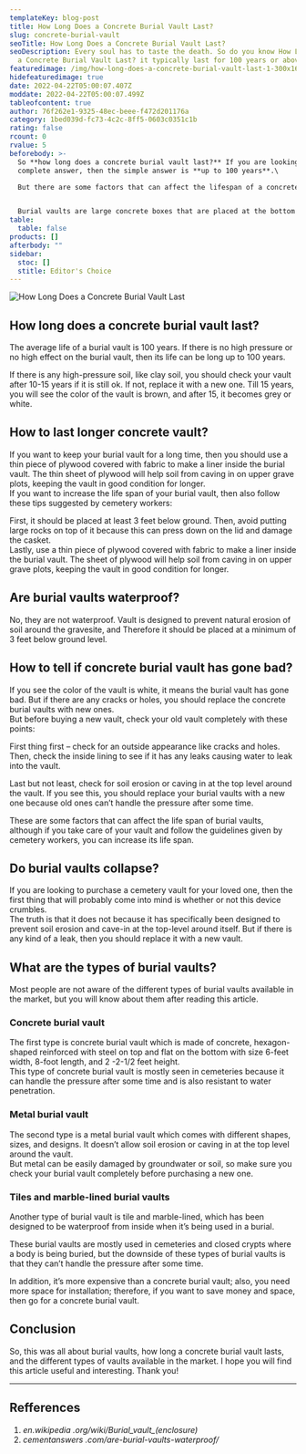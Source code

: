 ```yaml
---
templateKey: blog-post
title: How Long Does a Concrete Burial Vault Last?
slug: concrete-burial-vault
seoTitle: How Long Does a Concrete Burial Vault Last?
seoDescription: Every soul has to taste the death. So do you know How Long Does
  a Concrete Burial Vault Last? it typically last for 100 years or above.
featuredimage: /img/how-long-does-a-concrete-burial-vault-last-1-300x169.jpg
hidefeaturedimage: true
date: 2022-04-22T05:00:07.407Z
moddate: 2022-04-22T05:00:07.499Z
tableofcontent: true
author: 76f262e1-9325-48ec-beee-f472d201176a
category: 1bed039d-fc73-4c2c-8ff5-0603c0351c1b
rating: false
rcount: 0
rvalue: 5
beforebody: >-
  So **how long does a concrete burial vault last?** If you are looking for a
  complete answer, then the simple answer is **up to 100 years**.\

  But there are some factors that can affect the lifespan of a concrete burial vault. So we will discuss all the factors along with the tips on how you can last longer the life of a burial vault.


  Burial vaults are large concrete boxes that are placed at the bottom of a grave to protect the casket from collapse and help prevent it from moving around. They help reduce the amount of soil that has to be shipped in and around the cemetery grounds, making burials easier on cemetery staff.
table:
  table: false
products: []
afterbody: ""
sidebar:
  stoc: []
  stitle: Editor's Choice
---
```

![How Long Does a Concrete Burial Vault Last](/img/how-long-does-a-concrete-burial-vault-last-1-300x169.jpg "How Long Does a Concrete Burial Vault Last")

## How long does a concrete burial vault last?

The average life of a burial vault is 100 years. If there is no high pressure or no high effect on the burial vault, then its life can be long up to 100 years.

If there is any high-pressure soil, like clay soil, you should check your vault after 10-15 years if it is still ok. If not, replace it with a new one. Till 15 years, you will see the color of the vault is brown, and after 15, it becomes grey or white.

## How to last longer concrete vault?

If you want to keep your burial vault for a long time, then you should use a thin piece of plywood covered with fabric to make a liner inside the burial vault. The thin sheet of plywood will help soil from caving in on upper grave plots, keeping the vault in good condition for longer.\
If you want to increase the life span of your burial vault, then also follow these tips suggested by cemetery workers:

First, it should be placed at least 3 feet below ground. Then, avoid putting large rocks on top of it because this can press down on the lid and damage the casket.\
Lastly, use a thin piece of plywood covered with fabric to make a liner inside the burial vault. The sheet of plywood will help soil from caving in on upper grave plots, keeping the vault in good condition for longer.

## Are burial vaults waterproof?

No, they are not waterproof. Vault is designed to prevent natural erosion of soil around the gravesite, and Therefore it should be placed at a minimum of 3 feet below ground level.

## How to tell if concrete burial vault has gone bad?

If you see the color of the vault is white, it means the burial vault has gone bad. But if there are any cracks or holes, you should replace the concrete burial vaults with new ones.\
But before buying a new vault, check your old vault completely with these points:

First thing first – check for an outside appearance like cracks and holes. Then, check the inside lining to see if it has any leaks causing water to leak into the vault.

Last but not least, check for soil erosion or caving in at the top level around the vault. If you see this, you should replace your burial vaults with a new one because old ones can’t handle the pressure after some time.

These are some factors that can affect the life span of burial vaults, although if you take care of your vault and follow the guidelines given by cemetery workers, you can increase its life span.

## Do burial vaults collapse?

If you are looking to purchase a cemetery vault for your loved one, then the first thing that will probably come into mind is whether or not this device crumbles.\
The truth is that it does not because it has specifically been designed to prevent soil erosion and cave-in at the top-level around itself. But if there is any kind of a leak, then you should replace it with a new vault.

## What are the types of burial vaults?

Most people are not aware of the different types of burial vaults available in the market, but you will know about them after reading this article.

### Concrete burial vault

The first type is concrete burial vault which is made of concrete, hexagon-shaped reinforced with steel on top and flat on the bottom with size 6-feet width, 8-foot length, and 2 -2-1/2 feet height.\
This type of concrete burial vault is mostly seen in cemeteries because it can handle the pressure after some time and is also resistant to water penetration.

### Metal burial vault

The second type is a metal burial vault which comes with different shapes, sizes, and designs. It doesn’t allow soil erosion or caving in at the top level around the vault.\
But metal can be easily damaged by groundwater or soil, so make sure you check your burial vault completely before purchasing a new one.

### Tiles and marble-lined burial vaults

Another type of burial vault is tile and marble-lined, which has been designed to be waterproof from inside when it’s being used in a burial.

These burial vaults are mostly used in cemeteries and closed crypts where a body is being buried, but the downside of these types of burial vaults is that they can’t handle the pressure after some time.

In addition, it’s more expensive than a concrete burial vault; also, you need more space for installation; therefore, if you want to save money and space, then go for a concrete burial vault.

## Conclusion

So, this was all about burial vaults, how long a concrete burial vault lasts, and the different types of vaults available in the market. I hope you will find this article useful and interesting. Thank you!

- - -

## Refferences

1. *en.wikipedia .org/wiki/Burial\_vault\_(enclosure)*
2. *cementanswers .com/are-burial-vaults-waterproof/*